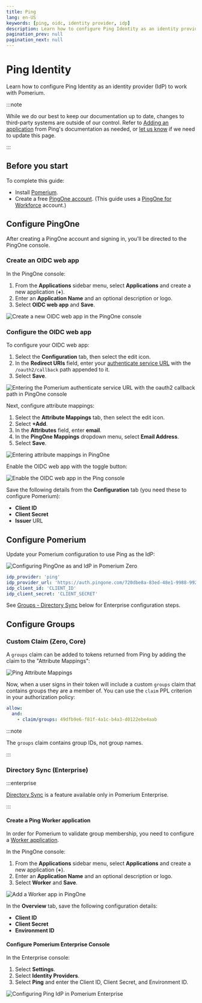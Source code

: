 ```yaml
---
title: Ping
lang: en-US
keywords: [ping, oidc, identity provider, idp]
description: Learn how to configure Ping Identity as an identity provider that works with Pomerium to authenticate users.
pagination_prev: null
pagination_next: null
---
```



# Ping Identity

Learn how to configure Ping Identity as an identity provider (IdP) to work with Pomerium.

:::note

While we do our best to keep our documentation up to date, changes to third-party systems are outside of our control. Refer to [Adding an application](https://docs.pingidentity.com/r/en-us/pingone/p1_add_app_worker) from Ping's documentation as needed, or [let us know](https://github.com/pomerium/documentation/issues/new?assignees=&labels=&template=doc-error.md) if we need to update this page.

:::

## Before you start

To complete this guide:

- Install [Pomerium](/docs/zero).
- Create a free [PingOne account](https://www.pingidentity.com/en/try-ping.html). (This guide uses a [PingOne for Workforce](https://www.pingidentity.com/en/platform/solutions/pingone-for-workforce.html) account.)

## Configure PingOne

After creating a PingOne account and signing in, you'll be directed to the PingOne console.

### Create an OIDC web app

In the PingOne console:

1. From the **Applications** sidebar menu, select **Applications** and create a new application (**+**).
1. Enter an **Application Name** and an optional description or logo.
1. Select **OIDC web app** and **Save**.

![Create a new OIDC web app in the PingOne console](./img/ping/ping-add-oidc-web-app.png)

### Configure the OIDC web app

To configure your OIDC web app:

1. Select the **Configuration** tab, then select the edit icon.
1. In the **Redirect URIs** field, enter your [authenticate service URL](/docs/reference/service-urls#authenticate-service-url) with the `/oauth2/callback` path appended to it.
1. Select **Save**.

![Entering the Pomerium authenticate service URL with the oauth2 callback path in PingOne console](./img/ping/ping-redirect-uri.png)

Next, configure attribute mappings:

1. Select the **Attribute Mappings** tab, then select the edit icon.
1. Select **+Add**.
1. In the **Attributes** field, enter **email**.
1. In the **PingOne Mappings** dropdown menu, select **Email Address**.
1. Select **Save**.

![Entering attribute mappings in PingOne](./img/ping/ping-attribute-settings.png)

Enable the OIDC web app with the toggle button:

![Enable the OIDC web app in the Ping console](./img/ping/ping-enable-app.png)

Save the following details from the **Configuration** tab (you need these to configure Pomerium):

- **Client ID**
- **Client Secret**
- **Issuer** URL

## Configure Pomerium

Update your Pomerium configuration to use Ping as the IdP:

<Tabs>
<TabItem value="pomerium-zero" label="Zero">

![Configuring PingOne as and IdP in Pomerium Zero](./img/ping/ping-zero-idp-config.png)

</TabItem>
<TabItem value="pomerium-core" label="Core">

```yaml
idp_provider: 'ping'
idp_provider_url: 'https://auth.pingone.com/720dbe8a-83ed-48e1-9988-9928301ae668/as'
idp_client_id: 'CLIENT_ID'
idp_client_secret: 'CLIENT_SECRET'
```

</TabItem>
<TabItem value="pomerium-enterprise" label="Enterprise">

See [Groups - Directory Sync](#groups) below for Enterprise configuration steps.

</TabItem>
</Tabs>

## Configure Groups

<Tabs>
<TabItem value="custom-claim" label="Custom Claim (Zero, Core)">

### Custom Claim (Zero, Core)

A `groups` claim can be added to tokens returned from Ping by adding the claim to the "Attribute Mappings":

![Ping Attribute Mappings](./img/ping/ping-add-groups-attribute.png)

Now, when a user signs in their token will include a custom `groups` claim that contains groups they are a member of. You can use the `claim` PPL criterion in your authorization policy:

```yaml
allow:
  and:
    - claim/groups: 49dfb9e6-f81f-4a1c-b4a3-d0122ebe4aab
```

:::note

The `groups` claim contains group IDs, not group names.

:::

</TabItem>
<TabItem value="directory-sync" label="Directory Sync (Enterprise)">

### Directory Sync (Enterprise)

:::enterprise

[Directory Sync](/docs/integrations/user-standing/directory-sync) is a feature available only in Pomerium Enterprise.

:::

#### Create a Ping Worker application

In order for Pomerium to validate group membership, you need to configure a [Worker application](https://docs.pingidentity.com/bundle/pingdirectory-73/page/lfm1564011499001.html).

In the PingOne console:

1. From the **Applications** sidebar menu, select **Applications** and create a new application (**+**).
1. Enter an **Application Name** and an optional description or logo.
1. Select **Worker** and **Save**.

![Add a Worker app in PingOne](./img/ping/ping-worker-app.png)

In the **Overview** tab, save the following configuration details:

- **Client ID**
- **Client Secret**
- **Environment ID**

#### Configure Pomerium Enterprise Console

In the Enterprise console:

1. Select **Settings**.
1. Select **Identity Providers**.
1. Select **Ping** and enter the Client ID, Client Secret, and Environment ID.

![Configuring Ping IdP in Pomerium Enterprise](./img/ping/ping-enterprise-idp-config.png)

</TabItem>
</Tabs>
